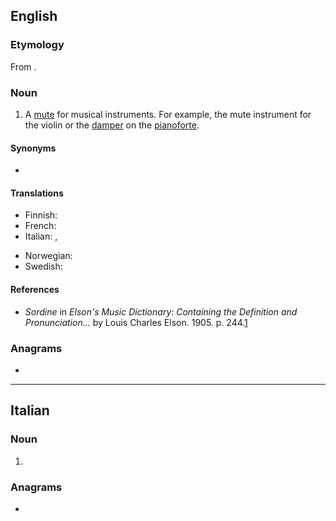 ==English==

===Etymology===
From {{etyl|it|en}} {{m|it|sordina}}.

===Noun===
{{en-noun}}

# A [[mute]] for musical instruments. For example, the mute instrument for the violin or the [[damper]] on the [[pianoforte]].

====Synonyms====
* {{l|en|sordino}}

====Translations====
{{trans-top|mute for music}}
* Finnish: {{t+|fi|sordiino}}
* French: {{t+|fr|sourdine|f}}
* Italian: {{t|it|sordino|m}}, {{t+|it|sordina|f}}
{{trans-mid}}
* Norwegian: {{t|no|sordin|m}}
* Swedish: {{t+|sv|sordin|c}}
{{trans-bottom}}

====References====
* ''Sordine'' in ''Elson's Music Dictionary: Containing the Definition and Pronunciation...'' by Louis Charles Elson. 1905. p. 244.[http://books.google.com/books?id=f10NAAAAIAAJ&pg=PA244&lpg=PA244&dq=sordini+music&source=web&ots=bD-E6ZkgAk&sig=ClRMhhM8gwTZ5i3bSZsCNkFtdCk]

===Anagrams===
* {{anagrams|en|a=deinors|indorse|ordines|ride-ons|rosined|siredon}}

----

==Italian==

===Noun===
{{head|it|noun form|g=f}}

# {{plural of|it|sordina}}

===Anagrams===
* {{anagrams|it|a=deinors|sinedro|sniderò}}